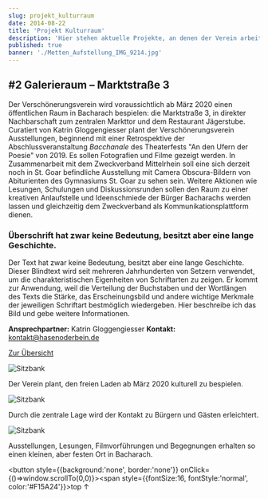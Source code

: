 ```yaml
---
slug: projekt_kulturraum
date: 2014-08-22
title: 'Projekt Kulturraum'
description: 'Hier stehen aktuelle Projekte, an denen der Verein arbeitet.'
published: true
banner: './Metten_Aufstellung_IMG_9214.jpg'
---
```





<article>


<section>




## #2 Galerieraum – Marktstraße 3

Der Verschönerungsverein wird voraussichtlich ab März 2020 einen  öffentlichen Raum in Bacharach bespielen: die Marktstraße 3, in direkter Nachbarschaft zum zentralen Markttor und dem Restaurant Jägerstube. Curatiert von Katrin Gloggengiesser plant der Verschönerungsverein Ausstellungen, beginnend mit einer Retrospektive der Abschlussveranstaltung *Bacchanale* des Theaterfests "An den Ufern der Poesie" von 2019. Es sollen Fotografien und Filme gezeigt werden. In Zusammenarbeit mit dem Zweckverband Mittelrhein soll eine sich derzeit noch in St. Goar befindliche Ausstellung mit Camera Obscura-Bildern von Abiturienten des Gymnasiums St. Goar zu sehen sein. Weitere Aktionen wie Lesungen, Schulungen und Diskussionsrunden sollen den Raum zu einer kreativen Anlaufstelle und Ideenschmiede der Bürger Bacharachs werden lassen und gleichzeitig dem Zweckverband als Kommunikationsplattform dienen.

### Überschrift  hat zwar keine Bedeutung, besitzt aber eine lange Geschichte.

Der Text hat zwar keine Bedeutung, besitzt aber eine lange Geschichte. Dieser Blindtext wird seit mehreren Jahrhunderten von Setzern verwendet, um die charakteristischen Eigenheiten von Schriftarten zu zeigen. Er kommt zur Anwendung, weil die Verteilung der Buchstaben und der Wortlängen des Texts die Stärke, das Erscheinungsbild und andere wichtige Merkmale der jeweiligen Schriftart bestmöglich wiedergeben.
Hier beschreibe ich das Bild und gebe weitere Informationen.

**Ansprechpartner:** Katrin Gloggengiesser
**Kontakt:** kontakt@hasenoderbein.de

[Zur Übersicht](/aktuelles)

</section>

<section style={{marginTop:30}}>

![Sitzbank](./images/aktuelles/Marktstrasse-3_IMG_2141.jpg)

<span>Der Verein plant, den freien Laden ab März 2020 kulturell zu bespielen. </span>

![Sitzbank](./images/aktuelles/Marktstrasse-3.jpeg)

<span> Durch die zentrale Lage wird der Kontakt zu Bürgern und Gästen erleichtert.  </span>

![Sitzbank](./images/aktuelles/Marktstrasse-3_IMG_2139.jpg)

<span> Ausstellungen, Lesungen, Filmvorführungen und Begegnungen erhalten so einen kleinen, aber festen Ort in Bacharach. </span>

</section>

</article>

<!-- TOPBUTTON -->
<button style={{background:'none', border:'none'}} onClick={()=>window.scrollTo(0,0)}><span style={{fontSize:16, fontStyle:'normal', color:'#F15A24'}}>top &uarr;</span></button>
